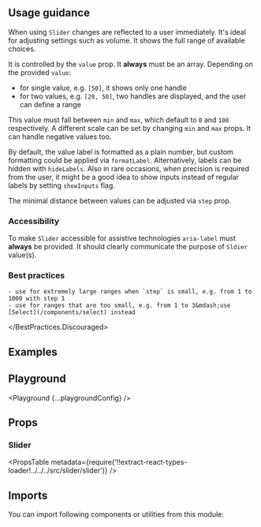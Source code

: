 


<Layout title="Slider" description="Allow users to quickly select a value within a predefined range.">

## Usage guidance

When using `Slider` changes are reflected to a user immediately. It's ideal for adjusting settings such as volume. It shows the full range of available choices.

It is controlled by the `value` prop. It **always** must be an array. Depending on the provided `value`:

- for single value, e.g. `[50]`, it shows only one handle
- for two values, e.g. `[20, 50]`, two handles are displayed, and the user can define a range

This value must fall between `min` and `max`, which default to `0` and `100` respectively. A different scale can be set by changing `min` and `max` props. It can handle negative values too.

By default, the value label is formatted as a plain number, but custom formatting could be applied via `formatLabel`. Alternatively, labels can be hidden with `hideLabels`. Also in rare occasions, when precision is required from the user, it might be a good idea to show inputs instead of regular labels by setting `showInputs` flag.

The minimal distance between values can be adjusted via `step` prop.

### Accessibility

To make `Slider` accessible for assistive technologies `aria-label` must **always** be provided. It should clearly communicate the purpose of `Sldier` value(s).

### Best practices

<BestPractices>
  <BestPractices.Discouraged>

    - use for extremely large ranges when `step` is small, e.g. from 1 to 1000 with step 1
    - use for ranges that are too small, e.g. from 1 to 3&mdash;use [Select](/components/select) instead

  </BestPractices.Discouraged>
</BestPractices>

## Examples

<Example title="Basic usage" path="slider/basic-usage">
  <BasicUsage />
</Example>

<Example title="Range" path="slider/range">
  <Range />
</Example>

<Example title="No labels" path="slider/no-labels">
  <NoLabels />
</Example>

<Example title="With inputs" path="slider/with-inputs">
  <WithInputs />
</Example>

<Example title="Custom labels and step" path="slider/custom-labels">
  <CustomLabels />
</Example>

<Example title="Disabled" path="slider/disabled">
  <Disabled />
</Example>

<Example title="Inverted" path="slider/inverted" darkPreview>
  <Inverted />
</Example>

## Playground

<Playground {...playgroundConfig} />

## Props

### Slider

<PropsTable
  metadata={require('!!extract-react-types-loader!../../../src/slider/slider')}
/>

## Imports

You can import following components or utilities from this module:

<Imports module={SliderExports} path="@datacamp/waffles/slider" />

</Layout>
